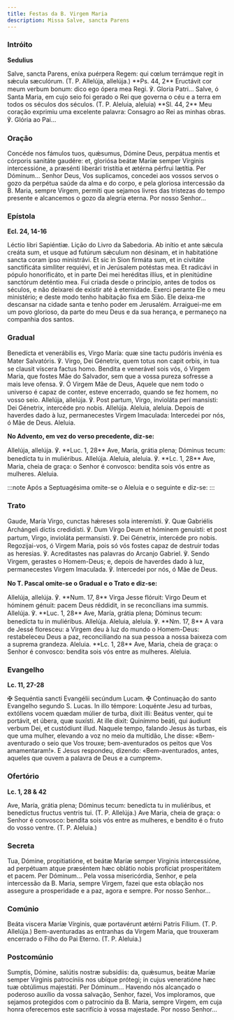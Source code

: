 ```yaml
---
title: Festas da B. Virgem Maria
description: Missa Salve, sancta Parens
---
```


### Intróito

**Sedulius**

<div class="side-by-side not-content">
  <span>
    Salve, sancta Parens, eníxa puérpera Regem: qui cœlum terrámque regit in sǽcula sæculórum. (T.
    P. Allelúja, allelúja.) **Ps. 44, 2** Eructávit cor meum verbum bonum: dico ego ópera mea Regi.
    ℣. Gloria Patri...
  </span>
  <span>
    Salve, ó Santa Maria, em cujo seio foi gerado o Rei que governa o céu e a terra em todos os
    séculos dos séculos. (T. P. Aleluia, aleluia) **Sl. 44, 2** Meu coração exprimiu uma excelente
    palavra: Consagro ao Rei as minhas obras. ℣. Glória ao Pai...
  </span>
</div>

### Oração

<div class="side-by-side not-content">
  <span>
    Concéde nos fámulos tuos, quǽsumus, Dómine Deus, perpátua mentis et córporis sanitáte gaudére:
    et, gloriósa beátæ Maríæ semper Vírginis intercessióne, a præsénti liberári tristítia et ætérna
    pérfrui lætítia. Per Dóminum...
  </span>
  <span>
    Senhor Deus, Vos suplicamos, concedei aos vossos servos o gozo da perpétua saúde da alma e do
    corpo, e pela gloriosa intercessão da B. Maria, sempre Virgem, permiti que sejamos livres das
    tristezas do tempo presente e alcancemos o gozo da alegria eterna. Por nosso Senhor...
  </span>
</div>

### Epístola

**Ecl. 24, 14-16**

<div class="side-by-side not-content">
  <span>Léctio libri Sapiéntiæ.</span>
  <span>Lição do Livro da Sabedoria.</span>
  <span>
    Ab inítio et ante sǽcula creáta sum, et usque ad futúrum sǽculum non désinam, et in habitatióne
    sancta coram ipso ministrávi. Et sic in Sion firmáta sum, et in civitáte sanctificáta simíliter
    requiévi, et in Jerúsalem potéstas mea. Et radicávi in pópulo honorificáto, et in parte Dei mei
    heréditas illíus, et in plenitúdine sanctórum deténtio mea.
  </span>
  <span>
    Fui criada desde o princípio, antes de todos os séculos, e não deixarei de existir até à
    eternidade. Exerci perante Ele o meu ministério; e deste modo tenho habitação fixa em Sião. Ele
    deixa-me descansar na cidade santa e tenho poder em Jerusalém. Arraiguei-me em um povo glorioso,
    da parte do meu Deus e da sua herança, e permaneço na companhia dos santos.
  </span>
</div>

### Gradual

<div class="side-by-side not-content">
  <span>
    Benedícta et venerábilis es, Virgo María: quæ sine tactu pudóris invénia es Mater Salvatóris. ℣.
    Virgo, Dei Génetrix, quem totus non capit orbis, in tua se clausit víscera factus homo.
  </span>
  <span>
    Bendita e venerável sois vós, ó Virgem Maria, que fostes Mãe do Salvador, sem que a vossa pureza
    sofresse a mais leve ofensa. ℣. Ó Virgem Mãe de Deus, Aquele que nem todo o universo é capaz de
    conter, esteve encerrado, quando se fez homem, no vosso seio.
  </span>
  <span>
    Allelúja, allelúja. ℣. Post partum, Virgo, invioláta perí mansisti: Dei Génetrix, intercéde pro
    nobis. Allelúja.
  </span>
  <span>
    Aleluia, aleluia. Depois de haverdes dado à luz, permanecestes Virgem Imaculada: Intercedei por
    nós, ó Mãe de Deus. Aleluia.
  </span>
</div>

**No Advento, em vez do verso precedente, diz-se:**

<div class="side-by-side not-content">
  <span>
    Allelúja, allelúja. ℣. **Luc. 1, 28** Ave, María, grátia plena; Dóminus tecum: benedícta tu in
    muliéribus. Allelúja.
  </span>
  <span>
    Aleluia, aleluia. ℣. **Lc. 1, 28** Ave, Maria, cheia de graça: o Senhor é convosco: bendita sois
    vós entre as mulheres. Aleluia.
  </span>
</div>

:::note
Após a Septuagésima omite-se o Aleluia e o seguinte e diz-se:
:::

### Trato

<div class="side-by-side not-content">
  <span>
    Gaude, María Virgo, cunctas hǽreses sola interemísti. ℣. Quæ Gabriélis Archángeli dictis
    credidísti. ℣. Dum Virgo Deum et hóminem genuísti: et post partum, Virgo, invioláta permansísti.
    ℣. Dei Génetrix, intercéde pro nobis.
  </span>
  <span>
    Regozijai-vos, ó Virgem Maria, pois só vós fostes capaz de destruir todas as heresias. ℣.
    Acreditastes nas palavras do Arcanjo Gabriel. ℣. Sendo Virgem, gerastes o Homem-Deus; e, depois
    de haverdes dado à luz, permanecestes Virgem Imaculada. ℣. Intercedei por nós, ó Mãe de Deus.
  </span>
</div>

**No T. Pascal omite-se o Gradual e o Trato e diz-se:**

<div class="side-by-side not-content">
  <span>
    Allelúja, allelúja. ℣. **Num. 17, 8** Virga Jesse flóruit: Virgo Deum et hóminem génuit: pacem
    Deus réddidit, in se reconcílians ima summis. Allelúja. ℣. **Luc. 1, 28** Ave, María, grátia
    plena; Dóminus tecum: benedícta tu in muliéribus. Allelúja.
  </span>
  <span>
    Aleluia, aleluia. ℣. **Nm. 17, 8** A vara de Jessé floresceu: a Virgem deu à luz do mundo o
    Homem-Deus: restabeleceu Deus a paz, reconciliando na sua pessoa a nossa baixeza com a suprema
    grandeza. Aleluia. **Lc. 1, 28** Ave, Maria, cheia de graça: o Senhor é convosco: bendita sois
    vós entre as mulheres. Aleluia.
  </span>
</div>

### Evangelho

**Lc. 11, 27-28**

<div class="side-by-side not-content">
  <span>
    <span class="text-red-500">✠</span> Sequéntia sancti Evangélii secúndum Lucam.
  </span>
  <span>
    <span class="text-red-500">✠</span> Continuação do santo Evangelho segundo S. Lucas.
  </span>
  <span>
    In illo témpore: Loquénte Jesu ad turbas, extóllens vocem quædam múlier de turba, dixit illi:
    Beátus venter, qui te portávit, et úbera, quæ suxísti. At ille dixit: Quinímmo beáti, qui
    áudiunt verbum Dei, et custódiunt illud.
  </span>
  <span>
    Naquele tempo, falando Jesus às turbas, eis que uma mulher, elevando a voz no meio da multidão,
    Lhe disse: «Bem-aventurado o seio que Vos trouxe; bem-aventurados os peitos que Vos
    amamentaram!». E Jesus respondeu, dizendo: «Bem-aventurados, antes, aqueles que ouvem a palavra
    de Deus e a cumprem».
  </span>
</div>

### Ofertório

**Lc. 1, 28 & 42**

<div class="side-by-side not-content">
  <span>
    Ave, María, grátia plena; Dóminus tecum: benedícta tu in muliéribus, et benedíctus fructus
    ventris tui. (T. P. Allelúja.)
  </span>
  <span>
    Ave Maria, cheia de graça: o Senhor é convosco: bendita sois vós entre as mulheres, e bendito é
    o fruto do vosso ventre. (T. P. Aleluia.)
  </span>
</div>

### Secreta

<div class="side-by-side not-content">
  <span>
    Tua, Dómine, propitiatióne, et beátæ Maríæ semper Vírginis intercessióne, ad perpétuam atque
    præséntem hæc oblátio nobis profíciat prosperitátem et pacem. Per Dóminum...
  </span>
  <span>
    Pela vossa misericórdia, Senhor, e pela intercessão da B. Maria, sempre Virgem, fazei que esta
    oblação nos assegure a prosperidade e a paz, agora e sempre. Por nosso Senhor...
  </span>
</div>

### Comúnio

<div class="side-by-side not-content">
  <span>Beáta viscera Maríæ Vírginis, quæ portavérunt ætérni Patris Fílium. (T. P. Allelúja.)</span>
  <span>
    Bem-aventuradas as entranhas da Virgem Maria, que trouxeram encerrado o Filho do Pai Eterno. (T.
    P. Aleluia.)
  </span>
</div>

### Postcomúnio

<div class="side-by-side not-content">
  <span>
    Sumptis, Dómine, salútis nostræ subsídiis: da, quǽsumus, beátæ Maríæ semper Vírginis patrocíniis
    nos ubíque prótegi; in cujus veneratióne hæc tuæ obtúlimus majestáti. Per Dóminum...
  </span>
  <span>
    Havendo nós alcançado o poderoso auxílio da vossa salvação, Senhor, fazei, Vos imploramos, que
    sejamos protegidos com o patrocínio da B. Maria, sempre Virgem, em cuja honra oferecemos este
    sacrifício à vossa majestade. Por nosso Senhor...
  </span>
</div>
